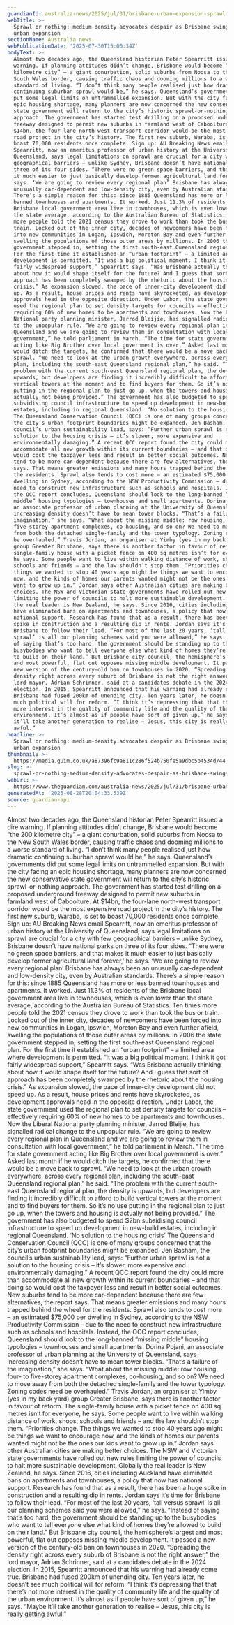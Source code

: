 ```yaml
---
guardianId: australia-news/2025/jul/31/brisbane-urban-expansion-sprawl-seq-queensland
webTitle: >-
  Sprawl or nothing: medium-density advocates despair as Brisbane swings back to
  urban expansion
sectionName: Australia news
webPublicationDate: '2025-07-30T15:00:34Z'
bodyText: >-
  Almost two decades ago, the Queensland historian Peter Spearritt issued a dire
  warning. If planning attitudes didn’t change, Brisbane would become “the 200
  kilometre city” – a giant conurbation, solid suburbs from Noosa to the New
  South Wales border, causing traffic chaos and dooming millions to a worse
  standard of living. “I don’t think many people realised just how dramatic
  continuing suburban sprawl would be,” he says. Queensland’s governments did
  put some legal limits on untrammelled expansion. But with the city facing an
  epic housing shortage, many planners are now concerned the new conservative
  state government will return to the city’s historic sprawl-or-nothing
  approach. The government has started test drilling on a proposed underground
  freeway designed to permit new suburbs in farmland west of Caboolture. At
  $14bn, the four-lane north-west transport corridor would be the most expensive
  road project in the city’s history. The first new suburb, Waraba, is set to
  boast 70,000 residents once complete. Sign up: AU Breaking News email
  Spearritt, now an emeritus professor of urban history at the University of
  Queensland, says legal limitations on sprawl are crucial for a city with few
  geographical barriers – unlike Sydney, Brisbane doesn’t have national parks on
  three of its four sides. “There were no green space barriers, and that makes
  it much easier to just basically develop former agricultural land forever,’ he
  says. ‘We are going to review every regional plan’ Brisbane has always been an
  unusually car-dependent and low-density city, even by Australian standards.
  There’s a simple reason for this: since 1885 Queensland has more or less
  banned townhouses and apartments. It worked. Just 11.3% of residents of the
  Brisbane local government area live in townhouses, which is even lower than
  the state average, according to the Australian Bureau of Statistics. Ten times
  more people told the 2021 census they drove to work than took the bus or
  train. Locked out of the inner city, decades of newcomers have been forced
  into new communities in Logan, Ipswich, Moreton Bay and even further afield,
  swelling the populations of those outer areas by millions. In 2006 the state
  government stepped in, setting the first south-east Queensland regional plan.
  For the first time it established an “urban footprint” – a limited area where
  development is permitted. “It was a big political moment. I think it got
  fairly widespread support,” Spearritt says. “Was Brisbane actually thinking
  about how it would shape itself for the future? And I guess that sort of
  approach has been completely swamped by the rhetoric about the housing
  crisis.” As expansion slowed, the pace of inner-city development did not speed
  up. As a result, house prices and rents have skyrocketed, as development
  approvals head in the opposite direction. Under Labor, the state government
  used the regional plan to set density targets for councils – effectively
  requiring 60% of new homes to be apartments and townhouses. Now the Liberal
  National party planning minister, Jarrod Bleijie, has signalled radical change
  to the unpopular rule. “We are going to review every regional plan in
  Queensland and we are going to review them in consultation with local
  government,” he told parliament in March. “The time for state government
  acting like Big Brother over local government is over.” Asked last month if he
  would ditch the targets, he confirmed that there would be a move back to
  sprawl. “We need to look at the urban growth everywhere, across every regional
  plan, including the south-east Queensland regional plan,” he said. “The
  problem with the current south-east Queensland regional plan, the density is
  upwards, but developers are finding it incredibly difficult to afford to build
  vertical towers at the moment and to find buyers for them. So it’s no use
  putting in the regional plan to just go up, when the towers and housing is
  actually not being provided.” The government has also budgeted to spend $2bn
  subsidising council infrastructure to speed up development in new-build
  estates, including in regional Queensland. ‘No solution to the housing crisis’
  The Queensland Conservation Council (QCC) is one of many groups concerned that
  the city’s urban footprint boundaries might be expanded. Jen Basham, the
  council’s urban sustainability lead, says: “Further urban sprawl is not a
  solution to the housing crisis – it’s slower, more expensive and
  environmentally damaging.” A recent QCC report found the city could more than
  accommodate all new growth within its current boundaries – and that doing so
  would cost the taxpayer less and result in better social outcomes. New suburbs
  tend to be more car-dependent because there are few alternatives, the report
  says. That means greater emissions and many hours trapped behind the wheel for
  the residents. Sprawl also tends to cost more – an estimated $75,000 per
  dwelling in Sydney, according to the NSW Productivity Commission – due to the
  need to construct new infrastructure such as schools and hospitals. Instead,
  the OCC report concludes, Queensland should look to the long-banned “missing
  middle” housing typologies – townhouses and small apartments. Dorina Pojani,
  an associate professor of urban planning at the University of Queensland, says
  increasing density doesn’t have to mean tower blocks. “That’s a failure of the
  imagination,” she says. “What about the missing middle: row housing, four- to
  five-storey apartment complexes, co-housing, and so on? We need to move away
  from both the detached single-family and the tower typology. Zoning codes need
  be overhauled.” Travis Jordan, an organiser at Yimby (yes in my back yard)
  group Greater Brisbane, says there is another factor in favour of reform. The
  single-family house with a picket fence on 400 sq metres isn’t for everyone,
  he says. Some people want to live within walking distance of work, shops,
  schools and friends – and the law shouldn’t stop them. “Priorities change. The
  things we wanted to stop 40 years ago might be things we want to encourage
  now, and the kinds of homes our parents wanted might not be the ones our kids
  want to grow up in.” Jordan says other Australian cities are making better
  choices. The NSW and Victorian state governments have rolled out new rules
  limiting the power of councils to halt more sustainable development. Globally
  the real leader is New Zealand, he says. Since 2016, cities including Auckland
  have eliminated bans on apartments and townhouses, a policy that now has
  national support. Research has found that as a result, there has been a huge
  spike in construction and a resulting dip in rents. Jordan says it’s time for
  Brisbane to follow their lead. “For most of the last 20 years, ‘tall versus
  sprawl’ is all our planning schemes said you were allowed,” he says. “Instead
  of saying that’s too hard, the government should be standing up to the
  busybodies who want to tell everyone else what kind of homes they’re allowed
  to build on their land.” But Brisbane city council, the hemisphere’s largest
  and most powerful, flat out opposes missing middle development. It passed a
  new version of the century-old ban on townhouses in 2020. “Spreading the
  density right across every suburb of Brisbane is not the right answer,” the
  lord mayor, Adrian Schrinner, said at a candidates debate in the 2024
  election. In 2015, Spearritt announced that his warning had already come true.
  Brisbane had fused 200km of unending city. Ten years later, he doesn’t see
  much political will for reform. “I think it’s depressing that that there’s not
  more interest in the quality of community life and the quality of the urban
  environment. It’s almost as if people have sort of given up,” he says. “Maybe
  it’ll take another generation to realise – Jesus, this city is really getting
  awful.”
headline: >-
  Sprawl or nothing: medium-density advocates despair as Brisbane swings back to
  urban expansion
thumbnail: >-
  https://media.guim.co.uk/a87396fc9a811c286f524b750fe5a9dbc5b4534d/44_87_8117_4870/500.jpg
slug: >-
  sprawl-or-nothing-medium-density-advocates-despair-as-brisbane-swings-back-to-urban-expansion
webUrl: >-
  https://www.theguardian.com/australia-news/2025/jul/31/brisbane-urban-expansion-sprawl-seq-queensland
generatedAt: '2025-08-28T20:04:33.539Z'
source: guardian-api
---
```

Almost two decades ago, the Queensland historian Peter Spearritt issued a dire warning. If planning attitudes didn’t change, Brisbane would become “the 200 kilometre city” – a giant conurbation, solid suburbs from Noosa to the New South Wales border, causing traffic chaos and dooming millions to a worse standard of living. “I don’t think many people realised just how dramatic continuing suburban sprawl would be,” he says. Queensland’s governments did put some legal limits on untrammelled expansion. But with the city facing an epic housing shortage, many planners are now concerned the new conservative state government will return to the city’s historic sprawl-or-nothing approach. The government has started test drilling on a proposed underground freeway designed to permit new suburbs in farmland west of Caboolture. At $14bn, the four-lane north-west transport corridor would be the most expensive road project in the city’s history. The first new suburb, Waraba, is set to boast 70,000 residents once complete. Sign up: AU Breaking News email Spearritt, now an emeritus professor of urban history at the University of Queensland, says legal limitations on sprawl are crucial for a city with few geographical barriers – unlike Sydney, Brisbane doesn’t have national parks on three of its four sides. “There were no green space barriers, and that makes it much easier to just basically develop former agricultural land forever,’ he says. ‘We are going to review every regional plan’ Brisbane has always been an unusually car-dependent and low-density city, even by Australian standards. There’s a simple reason for this: since 1885 Queensland has more or less banned townhouses and apartments. It worked. Just 11.3% of residents of the Brisbane local government area live in townhouses, which is even lower than the state average, according to the Australian Bureau of Statistics. Ten times more people told the 2021 census they drove to work than took the bus or train. Locked out of the inner city, decades of newcomers have been forced into new communities in Logan, Ipswich, Moreton Bay and even further afield, swelling the populations of those outer areas by millions. In 2006 the state government stepped in, setting the first south-east Queensland regional plan. For the first time it established an “urban footprint” – a limited area where development is permitted. “It was a big political moment. I think it got fairly widespread support,” Spearritt says. “Was Brisbane actually thinking about how it would shape itself for the future? And I guess that sort of approach has been completely swamped by the rhetoric about the housing crisis.” As expansion slowed, the pace of inner-city development did not speed up. As a result, house prices and rents have skyrocketed, as development approvals head in the opposite direction. Under Labor, the state government used the regional plan to set density targets for councils – effectively requiring 60% of new homes to be apartments and townhouses. Now the Liberal National party planning minister, Jarrod Bleijie, has signalled radical change to the unpopular rule. “We are going to review every regional plan in Queensland and we are going to review them in consultation with local government,” he told parliament in March. “The time for state government acting like Big Brother over local government is over.” Asked last month if he would ditch the targets, he confirmed that there would be a move back to sprawl. “We need to look at the urban growth everywhere, across every regional plan, including the south-east Queensland regional plan,” he said. “The problem with the current south-east Queensland regional plan, the density is upwards, but developers are finding it incredibly difficult to afford to build vertical towers at the moment and to find buyers for them. So it’s no use putting in the regional plan to just go up, when the towers and housing is actually not being provided.” The government has also budgeted to spend $2bn subsidising council infrastructure to speed up development in new-build estates, including in regional Queensland. ‘No solution to the housing crisis’ The Queensland Conservation Council (QCC) is one of many groups concerned that the city’s urban footprint boundaries might be expanded. Jen Basham, the council’s urban sustainability lead, says: “Further urban sprawl is not a solution to the housing crisis – it’s slower, more expensive and environmentally damaging.” A recent QCC report found the city could more than accommodate all new growth within its current boundaries – and that doing so would cost the taxpayer less and result in better social outcomes. New suburbs tend to be more car-dependent because there are few alternatives, the report says. That means greater emissions and many hours trapped behind the wheel for the residents. Sprawl also tends to cost more – an estimated $75,000 per dwelling in Sydney, according to the NSW Productivity Commission – due to the need to construct new infrastructure such as schools and hospitals. Instead, the OCC report concludes, Queensland should look to the long-banned “missing middle” housing typologies – townhouses and small apartments. Dorina Pojani, an associate professor of urban planning at the University of Queensland, says increasing density doesn’t have to mean tower blocks. “That’s a failure of the imagination,” she says. “What about the missing middle: row housing, four- to five-storey apartment complexes, co-housing, and so on? We need to move away from both the detached single-family and the tower typology. Zoning codes need be overhauled.” Travis Jordan, an organiser at Yimby (yes in my back yard) group Greater Brisbane, says there is another factor in favour of reform. The single-family house with a picket fence on 400 sq metres isn’t for everyone, he says. Some people want to live within walking distance of work, shops, schools and friends – and the law shouldn’t stop them. “Priorities change. The things we wanted to stop 40 years ago might be things we want to encourage now, and the kinds of homes our parents wanted might not be the ones our kids want to grow up in.” Jordan says other Australian cities are making better choices. The NSW and Victorian state governments have rolled out new rules limiting the power of councils to halt more sustainable development. Globally the real leader is New Zealand, he says. Since 2016, cities including Auckland have eliminated bans on apartments and townhouses, a policy that now has national support. Research has found that as a result, there has been a huge spike in construction and a resulting dip in rents. Jordan says it’s time for Brisbane to follow their lead. “For most of the last 20 years, ‘tall versus sprawl’ is all our planning schemes said you were allowed,” he says. “Instead of saying that’s too hard, the government should be standing up to the busybodies who want to tell everyone else what kind of homes they’re allowed to build on their land.” But Brisbane city council, the hemisphere’s largest and most powerful, flat out opposes missing middle development. It passed a new version of the century-old ban on townhouses in 2020. “Spreading the density right across every suburb of Brisbane is not the right answer,” the lord mayor, Adrian Schrinner, said at a candidates debate in the 2024 election. In 2015, Spearritt announced that his warning had already come true. Brisbane had fused 200km of unending city. Ten years later, he doesn’t see much political will for reform. “I think it’s depressing that that there’s not more interest in the quality of community life and the quality of the urban environment. It’s almost as if people have sort of given up,” he says. “Maybe it’ll take another generation to realise – Jesus, this city is really getting awful.”
